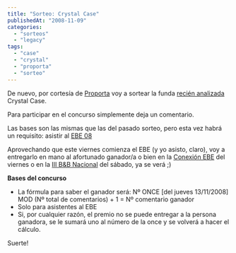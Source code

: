 ```yaml
---
title: "Sorteo: Crystal Case"
publishedAt: "2008-11-09"
categories: 
  - "sorteos"
  - "legacy"
tags: 
  - "case"
  - "crystal"
  - "proporta"
  - "sorteo"
---
```


De nuevo, por cortesía de [Proporta](http://www.proporta.com/) voy a sortear la funda [recién analizada](http://rick.jinlabs.com/2008/11/09/proporta-crystal-case-apple-iphone-3g/) Crystal Case.

Para participar en el concurso simplemente deja un comentario.

Las bases son las mismas que las del pasado sorteo, pero esta vez habrá un requisito: asistir al [EBE 08](http://www.eventoblog.com/)

Aprovechando que este viernes comienza el EBE (y yo asisto, claro), voy a entregarlo en mano al afortunado ganador/a o bien en la [Conexión EBE](http://www.eventoblog.com/2008/11/conexion-ebe08-interesantes-premios/) del viernes o en la [III B&B Nacional](http://www.eventoblog.com/2008/10/beers-and-blogs-de-ebe-08-en-isla-magica/) del sábado, ya se verá ;)

**Bases del concurso**

- La fórmula para saber el ganador será: Nº ONCE \[del jueves 13/11/2008\] MOD (Nº total de comentarios) + 1 = Nº comentario ganador
- Solo para asistentes al EBE
- Si, por cualquier razón, el premio no se puede entregar a la persona ganadora, se le sumará uno al número de la once y se volverá a hacer el cálculo.

Suerte!
